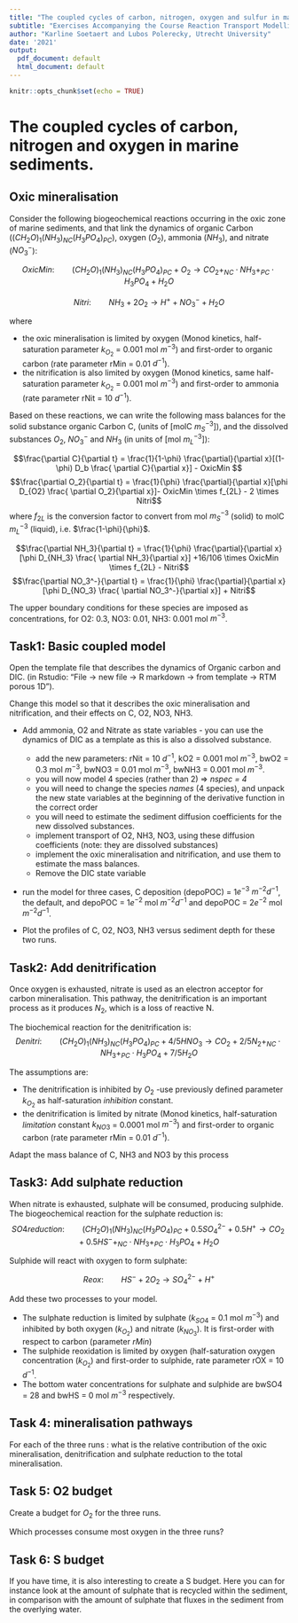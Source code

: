 ```yaml
---
title: "The coupled cycles of carbon, nitrogen, oxygen and sulfur in marine sediments"
subtitle: "Exercises Accompanying the Course Reaction Transport Modelling in the Hydrosphere"
author: "Karline Soetaert and Lubos Polerecky, Utrecht University"
date: '2021'
output:
  pdf_document: default
  html_document: default
---
```


```r
knitr::opts_chunk$set(echo = TRUE)
```

# The coupled cycles of carbon, nitrogen and oxygen in marine sediments.

## Oxic mineralisation

Consider the following biogeochemical reactions occurring in the oxic zone of marine sediments, and that link the dynamics of organic Carbon ($(CH_2O)_1(NH_3)_{NC}(H_3PO_4)_{PC}$), oxygen ($O_2$), ammonia ($NH_3$), and nitrate ($NO_3^-$):

$$OxicMin: \qquad (CH_2O)_1(NH_3)_{NC}(H_3PO_4)_{PC} + O_2  \rightarrow  CO_2 + _{NC} \cdot NH_3 + _{PC} \cdot H_3PO_4 + H_2O$$

$$Nitri: \qquad NH_3 + 2 O_2   \rightarrow  H^+ + NO_3^- + H_2O$$

where 

* the oxic mineralisation is limited by oxygen (Monod kinetics, half-saturation parameter $k_{O_2}$ = 0.001 mol $m^{-3}$) and first-order to organic carbon (rate parameter rMin = 0.01 $d^{-1}$).
* the nitrification is also limited by oxygen (Monod kinetics, same half-saturation parameter $k_{O_2}$ = 0.001 mol $m^{-3}$) and first-order to ammonia (rate parameter rNit = 10 $d^{-1}$).

Based on these reactions, we can write the following mass balances for the solid substance organic Carbon C, (units of [molC $m^{-3}_S$]), and the dissolved substances $O_2$, $NO_3^-$ and $NH_3$ (in units of [mol $m^{-3}_L$]):

$$\frac{\partial C}{\partial t} = \frac{1}{1-\phi} \frac{\partial}{\partial x}[(1-\phi) D_b \frac{ \partial C}{\partial x}] - OxicMin $$
$$\frac{\partial O_2}{\partial t} = \frac{1}{\phi} \frac{\partial}{\partial x}[\phi D_{O2} \frac{ \partial O_2}{\partial x}]- OxicMin \times f_{2L} - 2 \times Nitri$$
where $f_{2L}$ is the conversion factor to convert from mol $m^{-3}_S$ (solid) to molC $m^{-3}_L$ (liquid), i.e. $\frac{1-\phi}{\phi}$.


$$\frac{\partial NH_3}{\partial t} = \frac{1}{\phi} \frac{\partial}{\partial x}[\phi D_{NH_3} \frac{ \partial NH_3}{\partial x}] +16/106 \times OxicMin \times f_{2L} - Nitri$$
$$\frac{\partial NO_3^-}{\partial t} = \frac{1}{\phi} \frac{\partial}{\partial x}[\phi D_{NO_3} \frac{ \partial NO_3^-}{\partial x}] + Nitri$$

The upper boundary conditions for these species are imposed as concentrations, for O2: $0.3$, NO3: $0.01$, NH3: $0.001$ mol $m^{-3}$.

## Task1: Basic coupled model

Open the template file that describes the dynamics of Organic carbon and DIC. (in Rstudio: "File -> new file -> R markdown -> from template -> RTM porous 1D").

Change this model so that it describes the oxic mineralisation and nitrification, and their effects on C, O2, NO3, NH3. 

* Add ammonia, O2 and Nitrate as state variables - you can use the dynamics of DIC as a template as this is also a dissolved substance.

     - add the new parameters: rNit = 10 $d^{-1}$, kO2 = 0.001 mol $m^{-3}$, bwO2 = 0.3 mol $m^{-3}$, bwNO3 = 0.01 mol $m^{-3}$, bwNH3 = 0.001 mol $m^{-3}$.
     - you will now model 4 species (rather than 2) => *nspec = 4*
     - you will need to change the species *names* (4 species), and unpack the new state variables at the beginning of the derivative function in the correct order
     - you will need to estimate the sediment diffusion coefficients for the new dissolved substances.
     - implement transport of O2, NH3, NO3, using these diffusion coefficients (note: they are dissolved substances)
     - implement the oxic mineralisation and nitrification, and use them to estimate the mass balances.
     - Remove the DIC state variable

* run the model for three cases, C deposition (depoPOC) = 1$e^{-3}$ $m^{-2}d^{-1}$, the default, and depoPOC = 1$e^{-2}$ mol $m^{-2}d^{-1}$ and depoPOC = 2$e^{-2}$ mol $m^{-2}d^{-1}$.


* Plot the profiles of C, O2, NO3, NH3 versus sediment depth for these two runs.

## Task2: Add denitrification

Once oxygen is exhausted, nitrate is used as an electron acceptor for carbon mineralisation. This pathway, the denitrification is an important process as it produces $N_2$, which is a loss of reactive N. 

The biochemical reaction for the denitrification is:
$$Denitri: \qquad (CH_2O)_1(NH_3)_{NC}(H_3PO_4)_{PC} + 4/5 HNO_3 \rightarrow CO_2 + 2/5 N_2 + _{NC} \cdot NH_3 + _{PC} \cdot H_3PO_4 + 7/5 H_2O$$

The assumptions are:

* The denitrification is inhibited by $O_2$ -use previously defined parameter $k_{O_2}$ as half-saturation *inhibition* constant.
* the denitrification is limited by nitrate (Monod kinetics, half-saturation *limitation* constant $k_{NO3}$ = 0.0001 mol $m^{-3}$) and first-order to organic carbon (rate parameter rMin = 0.01 $d^{-1}$).

Adapt the mass balance of C, NH3 and NO3 by this process

## Task3: Add sulphate reduction

When nitrate is exhausted, sulphate will be consumed, producing sulphide. The biogeochemical reaction for the sulphate reduction is:
$$SO4reduction: \qquad (CH_2O)_1(NH_3)_{NC}(H_3PO_4)_{PC} + 0.5 SO_4^{2-} + 0.5 H^+ \rightarrow CO_2 + 0.5 HS^- + _{NC} \cdot NH_3 + _{PC} \cdot H_3PO_4 + H_2O$$

Sulphide will react with oxygen to form sulphate:

$$Reox: \qquad HS^- + 2 O_2  \rightarrow SO_4^{2-}+H^+$$

Add these two processes to your model.

* The sulphate reduction is limited by sulphate ($k_{SO4}$ = 0.1 mol $m^{-3}$) and inhibited by both oxygen ($k_{O_2}$) and nitrate ($k_{NO_3}$). It is first-order with respect to carbon (parameter $rMin$)
* The sulphide reoxidation is limited by oxygen (half-saturation oxygen concentration ($k_{O_2}$) and first-order to sulphide, rate parameter rOX = 10 $d^{-1}$.
* The bottom water concentrations for sulphate and sulphide are bwSO4 = 28 and bwHS = 0 mol $m^{-3}$ respectively.

## Task 4: mineralisation pathways

For each of the three runs : what is the relative contribution of the oxic mineralisation, denitrification and sulphate reduction to the total mineralisation.

## Task 5: O2 budget

Create a budget for $O_2$ for the three runs.

Which processes consume most oxygen in the three runs?

## Task 6: S budget

If you have time, it is also interesting to create a S budget. Here you can for instance look at the amount of sulphate that is recycled within the sediment, in comparison with the amount of sulphate that fluxes in the sediment from the overlying water.

